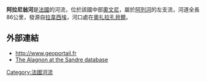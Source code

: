 {{coord|45|27|5|N|3|18|14|E|display=title}}

'''阿拉尼翁河'''是[[法國|法國]]的河流，位於該國中部[[奧文尼|奧文尼]]，屬於[[阿列河|阿列河]]的左支流，河道全長86公里，發源自[[拉韋西埃_(康塔爾省)|拉韋西埃]]，河口處在[[奧扎拉孔貝爾|奧扎拉孔貝爾]]。

==外部連結==
*http://www.geoportail.fr {{Wayback|url=http://www.geoportail.fr/ |date=20101215171356 }}
*[http://sandre.eaufrance.fr/app/chainage/courdo/htm/K25-030-.php?cg=K25-030- The Alagnon at the Sandre database] {{Wayback|url=http://sandre.eaufrance.fr/app/chainage/courdo/htm/K25-030-.php?cg=K25-030- |date=20190713115420 }}

{{France-geo-stub}}
[[Category:法國河流|Category:法國河流]]